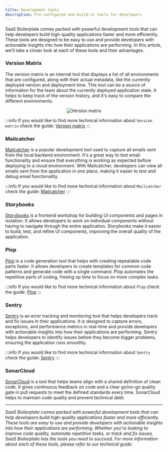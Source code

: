 ```yaml
---
title: Development tools
description: Pre-configured and build-in tools for developers
---
```



SaaS Boilerplate comes packed with powerful development tools that can help developers build high-quality applications
faster and more efficiently. These tools are designed to be easy to use and provide developers with actionable insights
into how their applications are performing. In this article, we'll take a closer look at each of these tools and their
advantages.

### Version Matrix

The version matrix is an internal tool that displays a list of all environments that are configured, along with their
actual metadata, like the currently deployed version and deployment time. This tool can be a source of information for
the team about the currently deployed application state. It helps to keep track of the version history, and it's easy to
compare the different environments.

<p align="center">
  <img src={useBaseUrl("img/features/dev-tools/version-matrix.png")} alt="Version matrix" />
</p>

:::info
If you would like to find more technical information about `Version matrix` check the guide:
[Version matrix](../../working-with-sb/dev-tools/version-matrix)
:::

### Mailcatcher

[Mailcatcher](https://mailcatcher.me/) is a popular development tool used to capture all emails sent from the local
backend environment. It's a great way to test email functionality and ensure that everything is working as expected
before deploying to a cloud environment. With Mailcatcher, developers can view all emails sent from the application in
one place, making it easier to test and debug email functionality.

:::info
If you would like to find more technical information about `Mailcatcher` check the guide:
[Mailcatcher](../../working-with-sb/dev-tools/mailcatcher)
:::

### Storybooks

[Storybooks](https://storybook.js.org/) is a frontend workshop for building UI components and pages in isolation. It
allows developers to work on individual components without having to navigate through the entire application. Storybooks
make it easier to build, test, and refine UI components, improving the overall quality of the application.

### Plop

[Plop](https://plopjs.com/) is a code generation tool that helps with creating repeatable code parts faster. It allows
developers to create templates for common code patterns and generate code with a single command. Plop automates the
repetitive parts of coding, freeing up time to focus on more complex tasks.

:::info
If you would like to find more technical information about `Plop` check the guide:
[Plop](../../working-with-sb/dev-tools/plop)
:::


### Sentry

[Sentry](https://sentry.io/) is an error tracking and monitoring tool that helps developers track and fix issues in
their applications. It is designed to capture errors, exceptions, and performance metrics in real-time and provide
developers with actionable insights into how their applications are performing. Sentry helps developers to identify
issues before they become bigger problems, ensuring the application runs smoothly.

:::info
If you would like to find more technical information about `Sentry` check the guide:
[Sentry](../../working-with-sb/dev-tools/sentry)
:::

### SonarCloud

[SonarCloud](https://www.sonarsource.com/products/sonarcloud/) is a tool that helps teams align with a shared definition
of clean code. It gives continuous feedback on code and a clear go/no-go quality gate in pull requests to meet the
defined standards every time. SonarCloud helps to maintain code quality and prevent technical debt.

----

_SaaS Boilerplate comes packed with powerful development tools that can help developers build high-quality applications
faster and more efficiently. These tools are easy to use and provide developers with actionable insights into how their
applications are performing. Whether you're looking to improve code quality, automate repetitive tasks, or track and fix
issues, SaaS Boilerplate has the tools you need to succeed. For more information about each of these tools, please refer
to our technical guide._